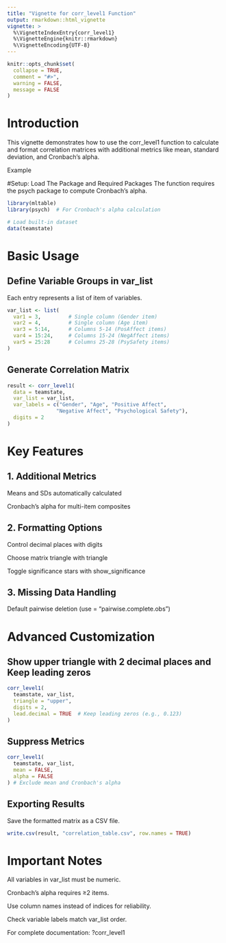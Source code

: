 ```yaml
---
title: "Vignette for corr_level1 Function"
output: rmarkdown::html_vignette
vignette: >
  %\VignetteIndexEntry{corr_level1}
  %\VignetteEngine{knitr::rmarkdown}
  %\VignetteEncoding{UTF-8}
---
```


```r
knitr::opts_chunk$set(
  collapse = TRUE,
  comment = "#>",
  warning = FALSE,
  message = FALSE
)
```




# Introduction
This vignette demonstrates how to use the corr_level1 function to calculate and format correlation matrices with additional metrics like mean, standard deviation, and Cronbach's alpha.

Example

#Setup: Load The Package and Required Packages
The function requires the psych package to compute Cronbach’s alpha.

```r
library(mltable)
library(psych)  # For Cronbach's alpha calculation

# Load built-in dataset
data(teamstate)
```

# Basic Usage
## Define Variable Groups in var_list
Each entry represents a list of item of variables.

```r
var_list <- list( 
  var1 = 3,         # Single column (Gender item) 
  var2 = 4,         # Single column (Age item) 
  var3 = 5:14,      # Columns 5-14 (PosAffect items) 
  var4 = 15:24,     # Columns 15-24 (NegAffect items) 
  var5 = 25:28      # Columns 25-28 (PsySafety items) 
) 
```

## Generate Correlation Matrix
```r
result <- corr_level1(
  data = teamstate,
  var_list = var_list,
  var_labels = c("Gender", "Age", "Positive Affect", 
                "Negative Affect", "Psychological Safety"),
  digits = 2
)
```

# Key Features
## 1. Additional Metrics
Means and SDs automatically calculated

Cronbach's alpha for multi-item composites

## 2. Formatting Options
Control decimal places with digits

Choose matrix triangle with triangle

Toggle significance stars with show_significance

## 3. Missing Data Handling
Default pairwise deletion (use = "pairwise.complete.obs")

# Advanced Customization
## Show upper triangle with 2 decimal places and Keep leading zeros

```r
corr_level1( 
  teamstate, var_list, 
  triangle = "upper", 
  digits = 2, 
  lead.decimal = TRUE  # Keep leading zeros (e.g., 0.123) 
) 
```

## Suppress Metrics
```r
corr_level1( 
  teamstate, var_list, 
  mean = FALSE, 
  alpha = FALSE 
) # Exclude mean and Cronbach's alpha 
```

## Exporting Results
Save the formatted matrix as a CSV file.

```r
write.csv(result, "correlation_table.csv", row.names = TRUE) 
```

# Important Notes
All variables in var_list must be numeric.

Cronbach's alpha requires ≥2 items.

Use column names instead of indices for reliability.

Check variable labels match var_list order.

For complete documentation: ?corr_level1
